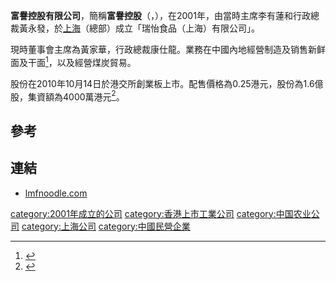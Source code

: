 '''富譽控股有限公司'''，簡稱'''富譽控股'''（'''{{lang-en|Wealth Glory Holdings Limited}}'''，{{hkex|8269}}），在2001年，由當時主席李有蓮和行政總裁黃永發，於[[上海|上海]]（總部）成立「瑞怡食品（上海）有限公司」。

現時董事會主席為黃家華，行政總裁康仕龍。業務在中國內地經營制造及销售新鲜面及干面<ref>{{Cite web |url=http://www.lmfnoodle.com/zh-cn/sy.asp |title=富譽控股有限公司（瑞怡食品（上海）有限公司）簡介 |access-date=2014-10-13 |archive-date=2014-10-18 |archive-url=https://web.archive.org/web/20141018163927/http://www.lmfnoodle.com/zh-cn/sy.asp |dead-url=yes }}</ref>，以及經營煤炭貿易。

股份在2010年10月14日於港交所創業板上市。配售價格為0.25港元，股份為1.6億股，集資額為4000萬港元<ref>{{Cite web |url=http://202.66.146.82/listco/hk/wealthglory/listingdoc/cl100930.pdf |title=富譽控股有限公司（瑞怡食品（上海）有限公司）招股資料 |access-date=2014-10-13 |archive-date=2014-10-18 |archive-url=https://web.archive.org/web/20141018152144/http://202.66.146.82/listco/hk/wealthglory/listingdoc/cl100930.pdf |dead-url=yes }}</ref>。

==參考==
{{reflist}}

==連結==
*[http://www.lmfnoodle.com lmfnoodle.com] {{Wayback|url=http://www.lmfnoodle.com/ |date=20191005011656 }}

[[category:2001年成立的公司|category:2001年成立的公司]]
[[category:香港上市工業公司|category:香港上市工業公司]]
[[category:中国农业公司|category:中国农业公司]]
[[category:上海公司|category:上海公司]]
[[category:中國民營企業|category:中國民營企業]]